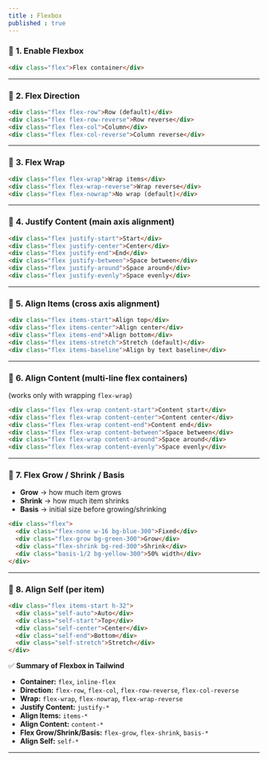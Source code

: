 ```yaml
---
title : Flexbox
published : true
---
```




### 🎯 **1. Enable Flexbox**

```html
<div class="flex">Flex container</div>
```

---

### 🎯 **2. Flex Direction**

```html
<div class="flex flex-row">Row (default)</div>
<div class="flex flex-row-reverse">Row reverse</div>
<div class="flex flex-col">Column</div>
<div class="flex flex-col-reverse">Column reverse</div>
```

---

### 🎯 **3. Flex Wrap**

```html
<div class="flex flex-wrap">Wrap items</div>
<div class="flex flex-wrap-reverse">Wrap reverse</div>
<div class="flex flex-nowrap">No wrap (default)</div>
```

---

### 🎯 **4. Justify Content (main axis alignment)**

```html
<div class="flex justify-start">Start</div>
<div class="flex justify-center">Center</div>
<div class="flex justify-end">End</div>
<div class="flex justify-between">Space between</div>
<div class="flex justify-around">Space around</div>
<div class="flex justify-evenly">Space evenly</div>
```

---

### 🎯 **5. Align Items (cross axis alignment)**

```html
<div class="flex items-start">Align top</div>
<div class="flex items-center">Align center</div>
<div class="flex items-end">Align bottom</div>
<div class="flex items-stretch">Stretch (default)</div>
<div class="flex items-baseline">Align by text baseline</div>
```

---

### 🎯 **6. Align Content (multi-line flex containers)**

(works only with wrapping `flex-wrap`)

```html
<div class="flex flex-wrap content-start">Content start</div>
<div class="flex flex-wrap content-center">Content center</div>
<div class="flex flex-wrap content-end">Content end</div>
<div class="flex flex-wrap content-between">Space between</div>
<div class="flex flex-wrap content-around">Space around</div>
<div class="flex flex-wrap content-evenly">Space evenly</div>
```

---

### 🎯 **7. Flex Grow / Shrink / Basis**

* **Grow** → how much item grows
* **Shrink** → how much item shrinks
* **Basis** → initial size before growing/shrinking

```html
<div class="flex">
  <div class="flex-none w-16 bg-blue-300">Fixed</div>
  <div class="flex-grow bg-green-300">Grow</div>
  <div class="flex-shrink bg-red-300">Shrink</div>
  <div class="basis-1/2 bg-yellow-300">50% width</div>
</div>
```

---

### 🎯 **8. Align Self (per item)**

```html
<div class="flex items-start h-32">
  <div class="self-auto">Auto</div>
  <div class="self-start">Top</div>
  <div class="self-center">Center</div>
  <div class="self-end">Bottom</div>
  <div class="self-stretch">Stretch</div>
</div>
```

✅ **Summary of Flexbox in Tailwind**

* **Container:** `flex`, `inline-flex`
* **Direction:** `flex-row`, `flex-col`, `flex-row-reverse`, `flex-col-reverse`
* **Wrap:** `flex-wrap`, `flex-nowrap`, `flex-wrap-reverse`
* **Justify Content:** `justify-*`
* **Align Items:** `items-*`
* **Align Content:** `content-*`
* **Flex Grow/Shrink/Basis:** `flex-grow`, `flex-shrink`, `basis-*`
* **Align Self:** `self-*`

---
